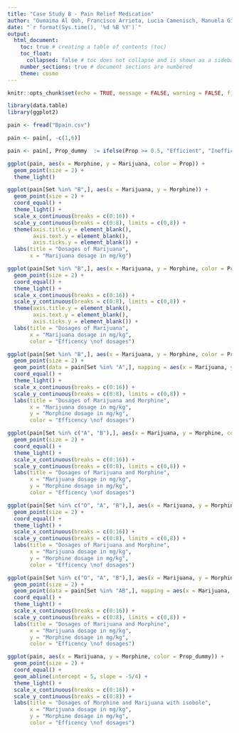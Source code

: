 ```yaml
---
title: "Case Study B - Pain Relief Medication"
author: "Oumaima Al Qoh, Francisco Arrieta, Lucia Camenisch, Manuela Giansante, Emily Schmidt, Camille Beatrice Valera"
date: "`r format(Sys.time(), '%d %B %Y')`"
output:
  html_document:
    toc: true # creating a table of contents (toc)
    toc_float: 
      collapsed: false # toc does not collapse and is shown as a sidebar (toc_float)
    number_sections: true # document sections are numbered
    theme: cosmo
---
```



```r
knitr::opts_chunk$set(echo = TRUE, message = FALSE, warning = FALSE, fig.align = "center")
```

```r
library(data.table)
library(ggplot2)
```

```r
pain <- fread("Bpain.csv")
```

```r
pain <- pain[, -c(1,6)]
```


```r
pain <- pain[, Prop_dummy  := ifelse(Prop >= 0.5, "Efficient", "Inefficient")]
```


```r
ggplot(pain, aes(x = Morphine, y = Marijuana, color = Prop)) +
  geom_point(size = 2) +
  theme_light()
```


```r
ggplot(pain[Set %in% "B",], aes(x = Marijuana, y = Morphine)) +
  geom_point(size = 2) +
  coord_equal() +
  theme_light() +
  scale_x_continuous(breaks = c(0:16)) +
  scale_y_continuous(breaks = c(0:8), limits = c(0,8)) +
  theme(axis.title.y = element_blank(),
        axis.text.y = element_blank(),
        axis.ticks.y = element_blank()) +
  labs(title = "Dosages of Marijuana",
       x = "Marijuana dosage in mg/kg")
```

```r
ggplot(pain[Set %in% "B",], aes(x = Marijuana, y = Morphine, color = Prop_dummy)) +
  geom_point(size = 2) +
  coord_equal() +
  theme_light() +
  scale_x_continuous(breaks = c(0:16)) +
  scale_y_continuous(breaks = c(0:8), limits = c(0,8)) +
  theme(axis.title.y = element_blank(),
        axis.text.y = element_blank(),
        axis.ticks.y = element_blank()) +
  labs(title = "Dosages of Marijuana",
       x = "Marijuana dosage in mg/kg",
       color = "Efficency \nof dosages")
```

```r
ggplot(pain[Set %in% "B",], aes(x = Marijuana, y = Morphine, color = Prop_dummy)) +
  geom_point(size = 2) +
  geom_point(data = pain[Set %in% "A",], mapping = aes(x = Marijuana, y = Morphine), size = 2, color = "black") +
  coord_equal() +
  theme_light() +
  scale_x_continuous(breaks = c(0:16)) +
  scale_y_continuous(breaks = c(0:8), limits = c(0,8)) +
  labs(title = "Dosages of Marijuana and Morphine",
       x = "Marijuana dosage in mg/kg",
       y = "Morphine dosage in mg/kg",
       color = "Efficency \nof dosages")
```



```r
ggplot(pain[Set %in% c("A", "B"),], aes(x = Marijuana, y = Morphine, color = Prop_dummy)) +
  geom_point(size = 2) +
  coord_equal() +
  theme_light() +
  scale_x_continuous(breaks = c(0:16)) +
  scale_y_continuous(breaks = c(0:8), limits = c(0,8)) +
  labs(title = "Dosages of Marijuana and Morphine",
       x = "Marijuana dosage in mg/kg",
       y = "Morphine dosage in mg/kg",
       color = "Efficency \nof dosages")
```

```r
ggplot(pain[Set %in% c("O", "A", "B"),], aes(x = Marijuana, y = Morphine, color = Prop_dummy)) +
  geom_point(size = 2) +
  coord_equal() +
  theme_light() +
  scale_x_continuous(breaks = c(0:16)) +
  scale_y_continuous(breaks = c(0:8), limits = c(0,8)) +
  labs(title = "Dosages of Marijuana and Morphine",
       x = "Marijuana dosage in mg/kg",
       y = "Morphine dosage in mg/kg",
       color = "Efficency \nof dosages")
```

```r
ggplot(pain[Set %in% c("O", "A", "B"),], aes(x = Marijuana, y = Morphine, color = Prop_dummy)) +
  geom_point(size = 2) +
  geom_point(data = pain[Set %in% "AB",], mapping = aes(x = Marijuana, y = Morphine), size = 2, color = "black") +
  coord_equal() +
  theme_light() +
  scale_x_continuous(breaks = c(0:16)) +
  scale_y_continuous(breaks = c(0:8), limits = c(0,8)) +
  labs(title = "Dosages of Marijuana and Morphine",
       x = "Marijuana dosage in mg/kg",
       y = "Morphine dosage in mg/kg",
       color = "Efficency \nof dosages")
```


```r
ggplot(pain, aes(x = Marijuana, y = Morphine, color = Prop_dummy)) +
  geom_point(size = 2) +
  coord_equal() +
  geom_abline(intercept = 5, slope = -5/4) +
  theme_light() +
  scale_x_continuous(breaks = c(0:16)) +
  scale_y_continuous(breaks = c(0:8)) +
  labs(title = "Dosages of Morphine and Marijuana with isobole",
       x = "Marijuana dosage in mg/kg",
       y = "Morphine dosage in mg/kg",
       color = "Efficency \nof dosages")
```




